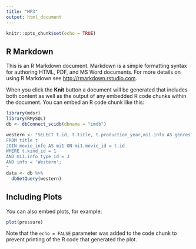 ```yaml
---
title: "MP3"
output: html_document
---
```


```r
knitr::opts_chunk$set(echo = TRUE)
```

## R Markdown

This is an R Markdown document. Markdown is a simple formatting syntax for authoring HTML, PDF, and MS Word documents. For more details on using R Markdown see <http://rmarkdown.rstudio.com>.

When you click the **Knit** button a document will be generated that includes both content as well as the output of any embedded R code chunks within the document. You can embed an R code chunk like this:

```r
library(mdsr)
library(RMySQL)
db <- dbConnect_scidb(dbname = "imdb")

western <- "SELECT t.id, t.title, t.production_year,mi1.info AS genres
FROM title t
JOIN movie_info AS mi1 ON mi1.movie_id = t.id
WHERE t.kind_id = 1
AND mi1.info_type_id = 3
AND info = 'Western';
"
data <- db %>%
  dbGetQuery(western)

```

## Including Plots

You can also embed plots, for example:

```r
plot(pressure)
```

Note that the `echo = FALSE` parameter was added to the code chunk to prevent printing of the R code that generated the plot.
